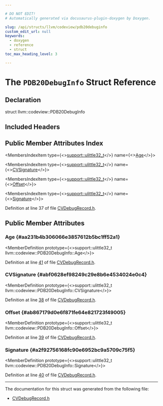 ```yaml
---

# DO NOT EDIT!
# Automatically generated via docusaurus-plugin-doxygen by Doxygen.

slug: /api/structs/llvm/codeview/pdb20debuginfo
custom_edit_url: null
keywords:
  - doxygen
  - reference
  - struct
toc_max_heading_level: 3

---
```





# The `PDB20DebugInfo` Struct Reference

<DoxygenPage pluginConfig={pluginConfig}>



## Declaration

<CodeBlock>struct llvm::codeview::PDB20DebugInfo</CodeBlock>

## Included Headers

<IncludesList>
<IncludesListItem
  filePath="llvm/Object/CVDebugRecord.h"
  permalink="/docs/api/files/include/include/llvm/include/llvm/object/cvdebugrecord-h"
  isLocal="true" />
</IncludesList>

## Public Member Attributes Index

<MembersIndex>

<MembersIndexItem
  type={<><a href="/docs/api/namespaces/llvm/support/#a206b37274fa3e908017da357d12724d1">support::ulittle32&#95;t</a></>}
  name={<><a href="#aa231b4b306066e3857612b5bc1ff52a1">Age</a></>}>
</MembersIndexItem>

<MembersIndexItem
  type={<><a href="/docs/api/namespaces/llvm/support/#a206b37274fa3e908017da357d12724d1">support::ulittle32&#95;t</a></>}
  name={<><a href="#abf0628ef98249c29e8b6e4534024e0c4">CVSignature</a></>}>
</MembersIndexItem>

<MembersIndexItem
  type={<><a href="/docs/api/namespaces/llvm/support/#a206b37274fa3e908017da357d12724d1">support::ulittle32&#95;t</a></>}
  name={<><a href="#ab867179d0e6f871fe64e821723f49005">Offset</a></>}>
</MembersIndexItem>

<MembersIndexItem
  type={<><a href="/docs/api/namespaces/llvm/support/#a206b37274fa3e908017da357d12724d1">support::ulittle32&#95;t</a></>}
  name={<><a href="#a2f92756168fc90e6952bc9a5709c75f5">Signature</a></>}>
</MembersIndexItem>

</MembersIndex>


Definition at line 37 of file <a href="/docs/api/files/include/include/llvm/include/llvm/object/cvdebugrecord-h">CVDebugRecord.h</a>.

<SectionDefinition>

## Public Member Attributes

### Age {#aa231b4b306066e3857612b5bc1ff52a1}

<MemberDefinition
  prototype={<>support::ulittle32&#95;t llvm::codeview::PDB20DebugInfo::Age</>}>

Definition at line <a href="/docs/api/files/include/include/llvm/include/llvm/object/cvdebugrecord-h/#l00041">41</a> of file <a href="/docs/api/files/include/include/llvm/include/llvm/object/cvdebugrecord-h">CVDebugRecord.h</a>.
</MemberDefinition>

### CVSignature {#abf0628ef98249c29e8b6e4534024e0c4}

<MemberDefinition
  prototype={<>support::ulittle32&#95;t llvm::codeview::PDB20DebugInfo::CVSignature</>}>

Definition at line <a href="/docs/api/files/include/include/llvm/include/llvm/object/cvdebugrecord-h/#l00038">38</a> of file <a href="/docs/api/files/include/include/llvm/include/llvm/object/cvdebugrecord-h">CVDebugRecord.h</a>.
</MemberDefinition>

### Offset {#ab867179d0e6f871fe64e821723f49005}

<MemberDefinition
  prototype={<>support::ulittle32&#95;t llvm::codeview::PDB20DebugInfo::Offset</>}>

Definition at line <a href="/docs/api/files/include/include/llvm/include/llvm/object/cvdebugrecord-h/#l00039">39</a> of file <a href="/docs/api/files/include/include/llvm/include/llvm/object/cvdebugrecord-h">CVDebugRecord.h</a>.
</MemberDefinition>

### Signature {#a2f92756168fc90e6952bc9a5709c75f5}

<MemberDefinition
  prototype={<>support::ulittle32&#95;t llvm::codeview::PDB20DebugInfo::Signature</>}>

Definition at line <a href="/docs/api/files/include/include/llvm/include/llvm/object/cvdebugrecord-h/#l00040">40</a> of file <a href="/docs/api/files/include/include/llvm/include/llvm/object/cvdebugrecord-h">CVDebugRecord.h</a>.
</MemberDefinition>

</SectionDefinition>

<hr/>

The documentation for this struct was generated from the following file:

<ul>
<li><a href="/docs/api/files/include/include/llvm/include/llvm/object/cvdebugrecord-h">CVDebugRecord.h</a></li>
</ul>

</DoxygenPage>
